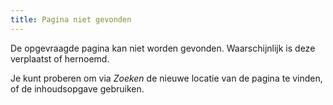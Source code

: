 ```yaml
---
title: Pagina niet gevonden
---
```


De opgevraagde pagina kan niet worden gevonden. Waarschijnlijk is deze verplaatst of hernoemd.

Je kunt proberen om via *Zoeken* de nieuwe locatie van de pagina te vinden, of de inhoudsopgave gebruiken.
